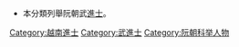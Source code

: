 *本分類列舉阮朝武[[進士|進士]]。
[[Category:越南進士|Category:越南進士]]
[[Category:武進士|Category:武進士]]
[[Category:阮朝科举人物|Category:阮朝科举人物]]